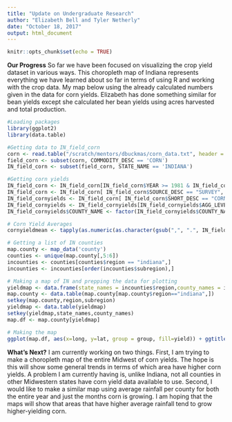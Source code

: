 ```yaml
---
title: "Update on Undergraduate Research"
author: "Elizabeth Bell and Tyler Netherly"
date: "October 18, 2017"
output: html_document
---
```


```r
knitr::opts_chunk$set(echo = TRUE)
```
**Our Progress**
So far we have been focused on visualizing the crop yield dataset in various ways. This choropleth map of Indiana represents everything we have learned about so far in terms of using R and working with the crop data. My map below using the already calculated numbers given in the data for corn yields. Elizabeth has done something similar for bean yields except she calculated her bean yields using acres harvested and total production.   
```r
#Loading packages
library(ggplot2)
library(data.table)

#Getting data to IN_field_corn
corn <- read.table("/scratch/mentors/dbuckmas/corn_data.txt", header = TRUE, sep = "\t", fill = TRUE)
field_corn <- subset(corn, COMMODITY_DESC == 'CORN')
IN_field_corn <- subset(field_corn, STATE_NAME == 'INDIANA')

#Getting corn yields
IN_field_corn <- IN_field_corn[IN_field_corn$YEAR >= 1981 & IN_field_corn$YEAR <= 2010, ]
IN_field_corn <- IN_field_corn[ IN_field_corn$SOURCE_DESC == "SURVEY", ]
IN_field_cornyields <- IN_field_corn[ IN_field_corn$SHORT_DESC == "CORN, GRAIN - YIELD, MEASURED IN BU / NET PLANTED ACRE", ]
IN_field_cornyields <- IN_field_cornyields[IN_field_cornyields$AGG_LEVEL_DESC == "COUNTY",]
IN_field_cornyields$COUNTY_NAME <- factor(IN_field_cornyields$COUNTY_NAME)

# Corn Yield Averages
cornyieldmean <- tapply(as.numeric(as.character(gsub(",", ".", IN_field_cornyields$VALUE))), IN_field_cornyields$COUNTY_NAME, mean)

# Getting a list of IN counties
map.county <- map_data('county')
counties <- unique(map.county[,5:6])
incounties <- counties[counties$region == "indiana",]
incounties <- incounties[order(incounties$subregion),]

# Making a map of IN and prepping the data for plotting
yieldmap <- data.frame(state_names = incounties$region,county_names = incounties$subregion, yield = cornyieldmean )
map.county <- data.table(map.county[map.county$region=="indiana",])
setkey(map.county,region,subregion)
yieldmap <- data.table(yieldmap)
setkey(yieldmap,state_names,county_names)
map.df <- map.county[yieldmap]

# Making the map
ggplot(map.df, aes(x=long, y=lat, group = group, fill=yield)) + ggtitle("Average Corn Yields Per County 1981-2010 (BU/ACRE)") + geom_polygon()+coord_map()
```

**What's Next?**
I am currently working on two things. First, I am trying to make a choropleth map of the entire Midwest of corn yields. The hope is this will show some general trends in terms of which area have higher corn yields. A problem I am currently having is, unlike Indiana, not all counties in other Midwestern states have corn yield data available to use. Second, I would like to make a similar map using average rainfall per county for both the entire year and just the months corn is growing. I am hoping that the maps will show that areas that have higher average rainfall tend to grow higher-yielding corn.